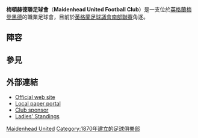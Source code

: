 {{Infobox football club
| clubname      = 梅頓赫德聯
| image         = [[File:Maidenheadunited.png|250px]]
| fullname      = Maidenhead United Football Club
| nickname      = The Magpies
| founded       = {{start date and age|df=yes|1870}}
|  ground       = [[梅登黑德|梅登黑德]]，[[約克路體育場|約克路體育場]]
| capacity      = 3,000 (550 seated)
| chairman      = Peter Griffin
| manager       = [[Alan_Devonshire|Alan Devonshire]]
| league        = {{English football updater|MaidenhU}}
| season        = {{English football updater|MaidenhU2}}
| position      = {{English football updater|MaidenhU3}}
| pattern_la1=_white_stripes|pattern_b1=_blackstripes|pattern_ra1=_white_stripes|leftarm1=000000
| body1=FFFFFF|rightarm1=000000|shorts1=000000|socks1=FFFFFF
| pattern_la2= |pattern_b2=_ffff00|pattern_ra2=ffff00 |leftarm2=ffff00
| body2=ffff00|rightarm2=ffff00|shorts2=0000FF|socks2=FFCD00
}}
'''梅頓赫德聯足球會'''（'''Maidenhead United Football Club'''）是一支位於[[英格蘭|英格蘭]][[梅登黑德|梅登黑德]]的職業足球會，目前於[[英格蘭足球議會南部聯賽|英格蘭足球議會南部聯賽]]角逐。

==陣容==
{{fs start}}
{{Fs player|no=|pos=GK|nat=ENG|name=[[Carl_Pentney|Carl Pentney]]}}
{{Fs player|no=|pos=DF|nat=ENG|name=Dean Inman}}
{{Fs player|no=|pos=DF|nat=ENG|name=Alan Massey}}
{{Fs player|no=|pos=DF|nat=ENG|name=Mark Nisbet}}
{{Fs player|no=|pos=DF|nat=ENG|name=[[Ryan_Peters|Ryan Peters]]}}
{{Fs player|no=|pos=DF|nat=ENG|name=[[Rene_Steer|Rene Steer]]}}
{{fs mid}}
{{Fs player|no=|pos=MF|nat=ENG|name=Josh Huggins}}
{{Fs player|no=|pos=MF|nat=ENG|name=[[James_Mulley|James Mulley]]}}
{{Fs player|no=|pos=MF|nat=ENG|name=Harry Pritchard}}
{{Fs player|no=|pos=MF|nat=ENG|name=Ryan Upward}}
{{Fs player|no=|pos=MF|nat=ENG|name=Kai Walters}}
{{Fs player|no=|pos=FW|nat=ENG|name=Sam Barratt}}
{{Fs player|no=|pos=FW|nat=ENG|name=Jake Reid}}
{{Fs player|no=|pos=FW|nat=ENG|name=David Rogalski}}
{{Fs player|no=|pos=FW|nat=ENG|name=Dave Tarpey}}
{{Fs player|no=|pos=FW|nat=ENG|name=[[Ben_Wright_(footballer,_born_1988)|Ben Wright]]}}
{{fs end}}

==參見==
{{Reflist}}

==外部連結==
{{portal|English football|Berkshire}}
*[http://www.pitchero.com/clubs/maidenheadunited/ Official web site] {{Wayback|url=http://www.pitchero.com/clubs/maidenheadunited/ |date=20150721074246 }}
*[https://web.archive.org/web/20090904183635/http://www.maidenheadunitedfc.co.uk/ Local paper portal]
*[https://web.archive.org/web/20091020210905/http://www.pharmalinkconsulting.com/ Club sponsor]
*[http://www.southernregion.org/ Ladies' Standings] {{Wayback|url=http://www.southernregion.org/ |date=20150321170701 }}

[[Category:伯克郡足球俱樂部|Maidenhead United]]
[[Category:1870年建立的足球俱樂部|Category:1870年建立的足球俱樂部]]